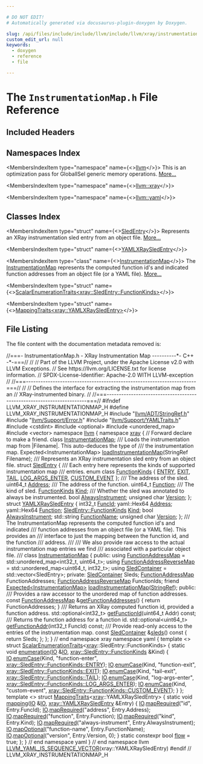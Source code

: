 ```yaml
---

# DO NOT EDIT!
# Automatically generated via docusaurus-plugin-doxygen by Doxygen.

slug: /api/files/include/include/llvm/include/llvm/xray/instrumentationmap-h
custom_edit_url: null
keywords:
  - doxygen
  - reference
  - file

---
```





# The `InstrumentationMap.h` File Reference

<DoxygenPage pluginConfig={pluginConfig}>



## Included Headers

<IncludesList>
<IncludesListItem
  filePath="llvm/ADT/StringRef.h"
  permalink="/docs/api/files/include/include/llvm/include/llvm/adt/stringref-h"
  isLocal="true" />
<IncludesListItem
  filePath="llvm/Support/Error.h"
  permalink="/docs/api/files/include/include/llvm/include/llvm/support/error-h"
  isLocal="true" />
<IncludesListItem
  filePath="llvm/Support/YAMLTraits.h"
  permalink="/docs/api/files/include/include/llvm/include/llvm/support/yamltraits-h"
  isLocal="true" />
<IncludesListItem
  filePath="cstdint"
  permalink=""
  isLocal="false" />
<IncludesListItem
  filePath="optional"
  permalink=""
  isLocal="false" />
<IncludesListItem
  filePath="unordered_map"
  permalink=""
  isLocal="false" />
<IncludesListItem
  filePath="vector"
  permalink=""
  isLocal="false" />
</IncludesList>

## Namespaces Index

<MembersIndex>

<MembersIndexItem
  type="namespace"
  name={<><a href="/docs/api/namespaces/llvm">llvm</a></>}>
This is an optimization pass for GlobalISel generic memory operations. <a href="/docs/api/namespaces/llvm/#details">More...</a>
</MembersIndexItem>

<MembersIndexItem
  type="namespace"
  name={<><a href="/docs/api/namespaces/llvm/xray">llvm::xray</a></>}>
</MembersIndexItem>

<MembersIndexItem
  type="namespace"
  name={<><a href="/docs/api/namespaces/llvm/yaml">llvm::yaml</a></>}>
</MembersIndexItem>

</MembersIndex>

## Classes Index

<MembersIndex>

<MembersIndexItem
  type="struct"
  name={<><a href="/docs/api/structs/llvm/xray/sledentry">SledEntry</a></>}>
Represents an XRay instrumentation sled entry from an object file. <a href="/docs/api/structs/llvm/xray/sledentry/#details">More...</a>
</MembersIndexItem>

<MembersIndexItem
  type="struct"
  name={<><a href="/docs/api/structs/llvm/xray/yamlxraysledentry">YAMLXRaySledEntry</a></>}>
</MembersIndexItem>

<MembersIndexItem
  type="class"
  name={<><a href="/docs/api/classes/llvm/xray/instrumentationmap">InstrumentationMap</a></>}>
The <a href="/docs/api/classes/llvm/xray/instrumentationmap">InstrumentationMap</a> represents the computed function id&#39;s and indicated function addresses from an object file (or a YAML file). <a href="/docs/api/classes/llvm/xray/instrumentationmap/#details">More...</a>
</MembersIndexItem>

<MembersIndexItem
  type="struct"
  name={<><a href="/docs/api/structs/llvm/yaml/scalarenumerationtraits-bcfc4ec6a379303ccd103c5ceab89b03">ScalarEnumerationTraits&lt;xray::SledEntry::FunctionKinds&gt;</a></>}>
</MembersIndexItem>

<MembersIndexItem
  type="struct"
  name={<><a href="/docs/api/structs/llvm/yaml/mappingtraits-ddb6890c751d9293f1c4ab8e9b8d5c91">MappingTraits&lt;xray::YAMLXRaySledEntry&gt;</a></>}>
</MembersIndexItem>

</MembersIndex>


## File Listing

The file content with the documentation metadata removed is:

<ProgramListing>

<Link id="l00001" /><CodeLine lineNumber="1"><Highlight kind="comment">//===- InstrumentationMap.h - XRay Instrumentation Map ----------&#42;- C++ -&#42;-===//</Highlight><Highlight kind="normal"></Highlight></CodeLine>
<Link id="l00002" /><CodeLine lineNumber="2"><Highlight kind="normal"></Highlight><Highlight kind="comment">//</Highlight><Highlight kind="normal"></Highlight></CodeLine>
<Link id="l00003" /><CodeLine lineNumber="3"><Highlight kind="normal"></Highlight><Highlight kind="comment">// Part of the LLVM Project, under the Apache License v2.0 with LLVM Exceptions.</Highlight><Highlight kind="normal"></Highlight></CodeLine>
<Link id="l00004" /><CodeLine lineNumber="4"><Highlight kind="normal"></Highlight><Highlight kind="comment">// See https://llvm.org/LICENSE.txt for license information.</Highlight><Highlight kind="normal"></Highlight></CodeLine>
<Link id="l00005" /><CodeLine lineNumber="5"><Highlight kind="normal"></Highlight><Highlight kind="comment">// SPDX-License-Identifier: Apache-2.0 WITH LLVM-exception</Highlight><Highlight kind="normal"></Highlight></CodeLine>
<Link id="l00006" /><CodeLine lineNumber="6"><Highlight kind="normal"></Highlight><Highlight kind="comment">//</Highlight><Highlight kind="normal"></Highlight></CodeLine>
<Link id="l00007" /><CodeLine lineNumber="7"><Highlight kind="normal"></Highlight><Highlight kind="comment">//===----------------------------------------------------------------------===//</Highlight><Highlight kind="normal"></Highlight></CodeLine>
<Link id="l00008" /><CodeLine lineNumber="8"><Highlight kind="normal"></Highlight><Highlight kind="comment">//</Highlight><Highlight kind="normal"></Highlight></CodeLine>
<Link id="l00009" /><CodeLine lineNumber="9"><Highlight kind="normal"></Highlight><Highlight kind="comment">// Defines the interface for extracting the instrumentation map from an</Highlight><Highlight kind="normal"></Highlight></CodeLine>
<Link id="l00010" /><CodeLine lineNumber="10"><Highlight kind="normal"></Highlight><Highlight kind="comment">// XRay-instrumented binary.</Highlight><Highlight kind="normal"></Highlight></CodeLine>
<Link id="l00011" /><CodeLine lineNumber="11"><Highlight kind="normal"></Highlight><Highlight kind="comment">//</Highlight><Highlight kind="normal"></Highlight></CodeLine>
<Link id="l00012" /><CodeLine lineNumber="12"><Highlight kind="normal"></Highlight><Highlight kind="comment">//===----------------------------------------------------------------------===//</Highlight><Highlight kind="normal"></Highlight></CodeLine>
<Link id="l00013" /><CodeLine lineNumber="13"><Highlight kind="normal"></Highlight></CodeLine>
<Link id="l00014" /><CodeLine lineNumber="14"><Highlight kind="normal"></Highlight><Highlight kind="preprocessor">#ifndef LLVM&#95;XRAY&#95;INSTRUMENTATIONMAP&#95;H</Highlight><Highlight kind="normal"></Highlight></CodeLine>
<Link id="l00015" /><CodeLine lineNumber="15"><Highlight kind="normal"></Highlight><Highlight kind="preprocessor">#define LLVM&#95;XRAY&#95;INSTRUMENTATIONMAP&#95;H</Highlight><Highlight kind="normal"></Highlight></CodeLine>
<Link id="l00016" /><CodeLine lineNumber="16"><Highlight kind="normal"></Highlight></CodeLine>
<Link id="l00017" /><CodeLine lineNumber="17"><Highlight kind="normal"></Highlight><Highlight kind="preprocessor">#include &quot;<a href="/docs/api/files/include/include/llvm/include/llvm/adt/stringref-h">llvm/ADT/StringRef.h</a>&quot;</Highlight><Highlight kind="normal"></Highlight></CodeLine>
<Link id="l00018" /><CodeLine lineNumber="18"><Highlight kind="normal"></Highlight><Highlight kind="preprocessor">#include &quot;<a href="/docs/api/files/include/include/llvm/include/llvm/support/error-h">llvm/Support/Error.h</a>&quot;</Highlight><Highlight kind="normal"></Highlight></CodeLine>
<Link id="l00019" /><CodeLine lineNumber="19"><Highlight kind="normal"></Highlight><Highlight kind="preprocessor">#include &quot;<a href="/docs/api/files/include/include/llvm/include/llvm/support/yamltraits-h">llvm/Support/YAMLTraits.h</a>&quot;</Highlight><Highlight kind="normal"></Highlight></CodeLine>
<Link id="l00020" /><CodeLine lineNumber="20"><Highlight kind="normal"></Highlight><Highlight kind="preprocessor">#include &lt;cstdint&gt;</Highlight><Highlight kind="normal"></Highlight></CodeLine>
<Link id="l00021" /><CodeLine lineNumber="21"><Highlight kind="normal"></Highlight><Highlight kind="preprocessor">#include &lt;optional&gt;</Highlight><Highlight kind="normal"></Highlight></CodeLine>
<Link id="l00022" /><CodeLine lineNumber="22"><Highlight kind="normal"></Highlight><Highlight kind="preprocessor">#include &lt;unordered&#95;map&gt;</Highlight><Highlight kind="normal"></Highlight></CodeLine>
<Link id="l00023" /><CodeLine lineNumber="23"><Highlight kind="normal"></Highlight><Highlight kind="preprocessor">#include &lt;vector&gt;</Highlight><Highlight kind="normal"></Highlight></CodeLine>
<Link id="l00024" /><CodeLine lineNumber="24"><Highlight kind="normal"></Highlight></CodeLine>
<Link id="l00025" /><CodeLine lineNumber="25"><Highlight kind="normal"></Highlight><Highlight kind="keyword">namespace </Highlight><Highlight kind="normal"><a href="/docs/api/namespaces/llvm">llvm</a> &#123;</Highlight></CodeLine>
<Link id="l00026" /><CodeLine lineNumber="26"><Highlight kind="normal"></Highlight></CodeLine>
<Link id="l00027" /><CodeLine lineNumber="27"><Highlight kind="normal"></Highlight><Highlight kind="keyword">namespace </Highlight><Highlight kind="normal"><a href="/docs/api/namespaces/llvm/xray">xray</a> &#123;</Highlight></CodeLine>
<Link id="l00028" /><CodeLine lineNumber="28"><Highlight kind="normal"></Highlight></CodeLine>
<Link id="l00029" /><CodeLine lineNumber="29"><Highlight kind="normal"></Highlight><Highlight kind="comment">// Forward declare to make a friend.</Highlight><Highlight kind="normal"></Highlight></CodeLine>
<Link id="l00030" /><CodeLine lineNumber="30"><Highlight kind="normal"></Highlight><Highlight kind="keyword">class </Highlight><Highlight kind="normal"><a href="/docs/api/classes/llvm/xray/instrumentationmap">InstrumentationMap</a>;</Highlight></CodeLine>
<Link id="l00031" /><CodeLine lineNumber="31"><Highlight kind="normal"></Highlight><Highlight kind="comment"></Highlight></CodeLine>
<Link id="l00032" /><CodeLine lineNumber="32"><Highlight kind="comment">/// Loads the instrumentation map from |Filename|. This auto-deduces the type of</Highlight></CodeLine>
<Link id="l00033" /><CodeLine lineNumber="33"><Highlight kind="comment">/// the instrumentation map.</Highlight><Highlight kind="normal"></Highlight></CodeLine>
<Link id="l00034" /><CodeLine lineNumber="34"><Highlight kind="normal">Expected&lt;InstrumentationMap&gt; <a href="/docs/api/namespaces/llvm/xray/#aa457a825eb8236aa6f36de72e86109ca">loadInstrumentationMap</a>(StringRef Filename);</Highlight></CodeLine>
<Link id="l00035" /><CodeLine lineNumber="35"><Highlight kind="normal"></Highlight><Highlight kind="comment"></Highlight></CodeLine>
<Link id="l00036" /><CodeLine lineNumber="36"><Highlight kind="comment">/// Represents an XRay instrumentation sled entry from an object file.</Highlight><Highlight kind="normal"></Highlight></CodeLine>
<Link id="l00037" /><CodeLine lineNumber="37" lineLink="/docs/api/structs/llvm/xray/sledentry"><Highlight kind="normal"></Highlight><Highlight kind="keyword">struct </Highlight><Highlight kind="normal"><a href="/docs/api/structs/llvm/xray/sledentry">SledEntry</a> &#123;</Highlight><Highlight kind="comment"></Highlight></CodeLine>
<Link id="l00038" /><CodeLine lineNumber="38"><Highlight kind="comment">  /// Each entry here represents the kinds of supported instrumentation map</Highlight></CodeLine>
<Link id="l00039" /><CodeLine lineNumber="39"><Highlight kind="comment">  /// entries.</Highlight><Highlight kind="normal"></Highlight></CodeLine>
<Link id="l00040" /><CodeLine lineNumber="40" lineLink="/docs/api/structs/llvm/xray/sledentry/#ac106499ed4c227f4c361a92bd55b460fa624782357b787994e7624c941d945a0b"><Highlight kind="normal">  </Highlight><Highlight kind="keyword">enum class</Highlight><Highlight kind="normal"> <a href="/docs/api/structs/llvm/xray/sledentry/#ac106499ed4c227f4c361a92bd55b460f">FunctionKinds</a> &#123; <a href="/docs/api/structs/llvm/xray/sledentry/#ac106499ed4c227f4c361a92bd55b460fa5d5fa847ba846e56023955fb50c7f803">ENTRY</a>, <a href="/docs/api/structs/llvm/xray/sledentry/#ac106499ed4c227f4c361a92bd55b460faa42b2fb0e720a080e79a92f4ca97d927">EXIT</a>, <a href="/docs/api/structs/llvm/xray/sledentry/#ac106499ed4c227f4c361a92bd55b460fa026ba6d3d7dd81197fee244bb8c7fc6d">TAIL</a>, <a href="/docs/api/structs/llvm/xray/sledentry/#ac106499ed4c227f4c361a92bd55b460fa155a5209683ae7cbddfffaa817f4f35f">LOG&#95;ARGS&#95;ENTER</a>, <a href="/docs/api/structs/llvm/xray/sledentry/#ac106499ed4c227f4c361a92bd55b460fa624782357b787994e7624c941d945a0b">CUSTOM&#95;EVENT</a> &#125;;</Highlight></CodeLine>
<Link id="l00041" /><CodeLine lineNumber="41"><Highlight kind="normal"></Highlight><Highlight kind="comment"></Highlight></CodeLine>
<Link id="l00042" /><CodeLine lineNumber="42"><Highlight kind="comment">  /// The address of the sled.</Highlight><Highlight kind="normal"></Highlight></CodeLine>
<Link id="l00043" /><CodeLine lineNumber="43" lineLink="/docs/api/structs/llvm/xray/sledentry/#a472f8eff42b2a45a6553a5084355c047"><Highlight kind="normal">  uint64&#95;t <a href="/docs/api/structs/llvm/xray/sledentry/#a472f8eff42b2a45a6553a5084355c047">Address</a>;</Highlight></CodeLine>
<Link id="l00044" /><CodeLine lineNumber="44"><Highlight kind="normal"></Highlight><Highlight kind="comment"></Highlight></CodeLine>
<Link id="l00045" /><CodeLine lineNumber="45"><Highlight kind="comment">  /// The address of the function.</Highlight><Highlight kind="normal"></Highlight></CodeLine>
<Link id="l00046" /><CodeLine lineNumber="46" lineLink="/docs/api/structs/llvm/xray/sledentry/#a5090f4aada6d306cf55246e3bd9f5b23"><Highlight kind="normal">  uint64&#95;t <a href="/docs/api/structs/llvm/xray/sledentry/#a5090f4aada6d306cf55246e3bd9f5b23">Function</a>;</Highlight></CodeLine>
<Link id="l00047" /><CodeLine lineNumber="47"><Highlight kind="normal"></Highlight><Highlight kind="comment"></Highlight></CodeLine>
<Link id="l00048" /><CodeLine lineNumber="48"><Highlight kind="comment">  /// The kind of sled.</Highlight><Highlight kind="normal"></Highlight></CodeLine>
<Link id="l00049" /><CodeLine lineNumber="49" lineLink="/docs/api/structs/llvm/xray/sledentry/#afd7c5c893bdcd67edb47aeb319bd0be5"><Highlight kind="normal">  <a href="/docs/api/structs/llvm/xray/sledentry/#ac106499ed4c227f4c361a92bd55b460f">FunctionKinds</a> <a href="/docs/api/structs/llvm/xray/sledentry/#afd7c5c893bdcd67edb47aeb319bd0be5">Kind</a>;</Highlight></CodeLine>
<Link id="l00050" /><CodeLine lineNumber="50"><Highlight kind="normal"></Highlight><Highlight kind="comment"></Highlight></CodeLine>
<Link id="l00051" /><CodeLine lineNumber="51"><Highlight kind="comment">  /// Whether the sled was annotated to always be instrumented.</Highlight><Highlight kind="normal"></Highlight></CodeLine>
<Link id="l00052" /><CodeLine lineNumber="52" lineLink="/docs/api/structs/llvm/xray/sledentry/#af24065e05342ef2cdb72efd25ed13aad"><Highlight kind="normal">  </Highlight><Highlight kind="keywordtype">bool</Highlight><Highlight kind="normal"> <a href="/docs/api/structs/llvm/xray/sledentry/#af24065e05342ef2cdb72efd25ed13aad">AlwaysInstrument</a>;</Highlight></CodeLine>
<Link id="l00053" /><CodeLine lineNumber="53"><Highlight kind="normal"></Highlight></CodeLine>
<Link id="l00054" /><CodeLine lineNumber="54" lineLink="/docs/api/structs/llvm/xray/sledentry/#aefce667136c7304d0727c4cc2d50367a"><Highlight kind="normal">  </Highlight><Highlight kind="keywordtype">unsigned</Highlight><Highlight kind="normal"> </Highlight><Highlight kind="keywordtype">char</Highlight><Highlight kind="normal"> <a href="/docs/api/structs/llvm/xray/sledentry/#aefce667136c7304d0727c4cc2d50367a">Version</a>;</Highlight></CodeLine>
<Link id="l00055" /><CodeLine lineNumber="55"><Highlight kind="normal">&#125;;</Highlight></CodeLine>
<Link id="l00056" /><CodeLine lineNumber="56"><Highlight kind="normal"></Highlight></CodeLine>
<Link id="l00057" /><CodeLine lineNumber="57" lineLink="/docs/api/structs/llvm/xray/yamlxraysledentry"><Highlight kind="normal"></Highlight><Highlight kind="keyword">struct </Highlight><Highlight kind="normal"><a href="/docs/api/structs/llvm/xray/yamlxraysledentry">YAMLXRaySledEntry</a> &#123;</Highlight></CodeLine>
<Link id="l00058" /><CodeLine lineNumber="58" lineLink="/docs/api/structs/llvm/xray/yamlxraysledentry/#a958baf1f6027984602be6b5190e34013"><Highlight kind="normal">  int32&#95;t <a href="/docs/api/structs/llvm/xray/yamlxraysledentry/#a958baf1f6027984602be6b5190e34013">FuncId</a>;</Highlight></CodeLine>
<Link id="l00059" /><CodeLine lineNumber="59" lineLink="/docs/api/structs/llvm/xray/yamlxraysledentry/#a95f135e8735abb4144e0f890c734f7af"><Highlight kind="normal">  yaml::Hex64 <a href="/docs/api/structs/llvm/xray/yamlxraysledentry/#a95f135e8735abb4144e0f890c734f7af">Address</a>;</Highlight></CodeLine>
<Link id="l00060" /><CodeLine lineNumber="60" lineLink="/docs/api/structs/llvm/xray/yamlxraysledentry/#ab047e5037627cfc5bd4c7d2766b41758"><Highlight kind="normal">  yaml::Hex64 <a href="/docs/api/structs/llvm/xray/yamlxraysledentry/#ab047e5037627cfc5bd4c7d2766b41758">Function</a>;</Highlight></CodeLine>
<Link id="l00061" /><CodeLine lineNumber="61" lineLink="/docs/api/structs/llvm/xray/yamlxraysledentry/#a377372ad5a944894d1161edaa8f3e0ae"><Highlight kind="normal">  <a href="/docs/api/structs/llvm/xray/sledentry/#ac106499ed4c227f4c361a92bd55b460f">SledEntry::FunctionKinds</a> <a href="/docs/api/structs/llvm/xray/yamlxraysledentry/#a377372ad5a944894d1161edaa8f3e0ae">Kind</a>;</Highlight></CodeLine>
<Link id="l00062" /><CodeLine lineNumber="62" lineLink="/docs/api/structs/llvm/xray/yamlxraysledentry/#a3246363a1ac7028e012e1c81579199d7"><Highlight kind="normal">  </Highlight><Highlight kind="keywordtype">bool</Highlight><Highlight kind="normal"> <a href="/docs/api/structs/llvm/xray/yamlxraysledentry/#a3246363a1ac7028e012e1c81579199d7">AlwaysInstrument</a>;</Highlight></CodeLine>
<Link id="l00063" /><CodeLine lineNumber="63" lineLink="/docs/api/structs/llvm/xray/yamlxraysledentry/#a93d505a8f4ea34787831f443af3f7318"><Highlight kind="normal">  std::string <a href="/docs/api/structs/llvm/xray/yamlxraysledentry/#a93d505a8f4ea34787831f443af3f7318">FunctionName</a>;</Highlight></CodeLine>
<Link id="l00064" /><CodeLine lineNumber="64" lineLink="/docs/api/structs/llvm/xray/yamlxraysledentry/#acb077220726c6f5ac66690b65aae4f44"><Highlight kind="normal">  </Highlight><Highlight kind="keywordtype">unsigned</Highlight><Highlight kind="normal"> </Highlight><Highlight kind="keywordtype">char</Highlight><Highlight kind="normal"> <a href="/docs/api/structs/llvm/xray/yamlxraysledentry/#acb077220726c6f5ac66690b65aae4f44">Version</a>;</Highlight></CodeLine>
<Link id="l00065" /><CodeLine lineNumber="65"><Highlight kind="normal">&#125;;</Highlight></CodeLine>
<Link id="l00066" /><CodeLine lineNumber="66"><Highlight kind="normal"></Highlight><Highlight kind="comment"></Highlight></CodeLine>
<Link id="l00067" /><CodeLine lineNumber="67"><Highlight kind="comment">/// The InstrumentationMap represents the computed function id&#39;s and indicated</Highlight></CodeLine>
<Link id="l00068" /><CodeLine lineNumber="68"><Highlight kind="comment">/// function addresses from an object file (or a YAML file). This provides an</Highlight></CodeLine>
<Link id="l00069" /><CodeLine lineNumber="69"><Highlight kind="comment">/// interface to just the mapping between the function id, and the function</Highlight></CodeLine>
<Link id="l00070" /><CodeLine lineNumber="70"><Highlight kind="comment">/// address.</Highlight></CodeLine>
<Link id="l00071" /><CodeLine lineNumber="71"><Highlight kind="comment">///</Highlight></CodeLine>
<Link id="l00072" /><CodeLine lineNumber="72"><Highlight kind="comment">/// We also provide raw access to the actual instrumentation map entries we find</Highlight></CodeLine>
<Link id="l00073" /><CodeLine lineNumber="73"><Highlight kind="comment">/// associated with a particular object file.</Highlight></CodeLine>
<Link id="l00074" /><CodeLine lineNumber="74"><Highlight kind="comment">///</Highlight><Highlight kind="normal"></Highlight></CodeLine>
<Link id="l00075" /><CodeLine lineNumber="75" lineLink="/docs/api/classes/llvm/xray/instrumentationmap"><Highlight kind="normal"></Highlight><Highlight kind="keyword">class </Highlight><Highlight kind="normal"><a href="/docs/api/classes/llvm/xray/instrumentationmap">InstrumentationMap</a> &#123;</Highlight></CodeLine>
<Link id="l00076" /><CodeLine lineNumber="76"><Highlight kind="normal"></Highlight><Highlight kind="keyword">public</Highlight><Highlight kind="normal">:</Highlight></CodeLine>
<Link id="l00077" /><CodeLine lineNumber="77" lineLink="/docs/api/classes/llvm/xray/instrumentationmap/#a333606f105ee7aba2513c816d73a455d"><Highlight kind="normal">  </Highlight><Highlight kind="keyword">using </Highlight><Highlight kind="normal"><a href="/docs/api/classes/llvm/xray/instrumentationmap/#a333606f105ee7aba2513c816d73a455d">FunctionAddressMap</a> = std::unordered&#95;map&lt;int32&#95;t, uint64&#95;t&gt;;</Highlight></CodeLine>
<Link id="l00078" /><CodeLine lineNumber="78" lineLink="/docs/api/classes/llvm/xray/instrumentationmap/#a513854f44c6ca8bdc1aac60568e8f9d2"><Highlight kind="normal">  </Highlight><Highlight kind="keyword">using </Highlight><Highlight kind="normal"><a href="/docs/api/classes/llvm/xray/instrumentationmap/#a513854f44c6ca8bdc1aac60568e8f9d2">FunctionAddressReverseMap</a> = std::unordered&#95;map&lt;uint64&#95;t, int32&#95;t&gt;;</Highlight></CodeLine>
<Link id="l00079" /><CodeLine lineNumber="79" lineLink="/docs/api/classes/llvm/xray/instrumentationmap/#a923dd7374caba5d32a646fb6b6ca3333"><Highlight kind="normal">  </Highlight><Highlight kind="keyword">using </Highlight><Highlight kind="normal"><a href="/docs/api/classes/llvm/xray/instrumentationmap/#a923dd7374caba5d32a646fb6b6ca3333">SledContainer</a> = std::vector&lt;SledEntry&gt;;</Highlight></CodeLine>
<Link id="l00080" /><CodeLine lineNumber="80"><Highlight kind="normal"></Highlight></CodeLine>
<Link id="l00081" /><CodeLine lineNumber="81"><Highlight kind="normal"></Highlight><Highlight kind="keyword">private</Highlight><Highlight kind="normal">:</Highlight></CodeLine>
<Link id="l00082" /><CodeLine lineNumber="82"><Highlight kind="normal">  <a href="/docs/api/classes/llvm/xray/instrumentationmap/#a923dd7374caba5d32a646fb6b6ca3333">SledContainer</a> Sleds;</Highlight></CodeLine>
<Link id="l00083" /><CodeLine lineNumber="83"><Highlight kind="normal">  <a href="/docs/api/classes/llvm/xray/instrumentationmap/#a333606f105ee7aba2513c816d73a455d">FunctionAddressMap</a> FunctionAddresses;</Highlight></CodeLine>
<Link id="l00084" /><CodeLine lineNumber="84"><Highlight kind="normal">  <a href="/docs/api/classes/llvm/xray/instrumentationmap/#a513854f44c6ca8bdc1aac60568e8f9d2">FunctionAddressReverseMap</a> FunctionIds;</Highlight></CodeLine>
<Link id="l00085" /><CodeLine lineNumber="85"><Highlight kind="normal"></Highlight></CodeLine>
<Link id="l00086" /><CodeLine lineNumber="86" lineLink="/docs/api/classes/llvm/xray/instrumentationmap/#afaf13d3707b370b3fb23a592fa975ad4"><Highlight kind="normal">  </Highlight><Highlight kind="keyword">friend</Highlight><Highlight kind="normal"> <a href="/docs/api/classes/llvm/expected">Expected&lt;InstrumentationMap&gt;</a> <a href="/docs/api/classes/llvm/xray/instrumentationmap/#afaf13d3707b370b3fb23a592fa975ad4">loadInstrumentationMap</a>(<a href="/docs/api/classes/llvm/stringref">StringRef</a>);</Highlight></CodeLine>
<Link id="l00087" /><CodeLine lineNumber="87"><Highlight kind="normal"></Highlight></CodeLine>
<Link id="l00088" /><CodeLine lineNumber="88"><Highlight kind="normal"></Highlight><Highlight kind="keyword">public</Highlight><Highlight kind="normal">:</Highlight><Highlight kind="comment"></Highlight></CodeLine>
<Link id="l00089" /><CodeLine lineNumber="89"><Highlight kind="comment">  /// Provides a raw accessor to the unordered map of function addresses.</Highlight><Highlight kind="normal"></Highlight></CodeLine>
<Link id="l00090" /><CodeLine lineNumber="90" lineLink="/docs/api/classes/llvm/xray/instrumentationmap/#adb5d32c8d8b3e0811c43f07eacba38db"><Highlight kind="normal">  </Highlight><Highlight kind="keyword">const</Highlight><Highlight kind="normal"> <a href="/docs/api/classes/llvm/xray/instrumentationmap/#a333606f105ee7aba2513c816d73a455d">FunctionAddressMap</a> &amp;<a href="/docs/api/classes/llvm/xray/instrumentationmap/#adb5d32c8d8b3e0811c43f07eacba38db">getFunctionAddresses</a>() &#123; </Highlight><Highlight kind="keywordflow">return</Highlight><Highlight kind="normal"> FunctionAddresses; &#125;</Highlight></CodeLine>
<Link id="l00091" /><CodeLine lineNumber="91"><Highlight kind="normal"></Highlight><Highlight kind="comment"></Highlight></CodeLine>
<Link id="l00092" /><CodeLine lineNumber="92"><Highlight kind="comment">  /// Returns an XRay computed function id, provided a function address.</Highlight><Highlight kind="normal"></Highlight></CodeLine>
<Link id="l00093" /><CodeLine lineNumber="93"><Highlight kind="normal">  std::optional&lt;int32&#95;t&gt; <a href="/docs/api/classes/llvm/xray/instrumentationmap/#ac5f4f8c8b113f4e548fdb0a69bbae019">getFunctionId</a>(uint64&#95;t Addr) </Highlight><Highlight kind="keyword">const</Highlight><Highlight kind="normal">;</Highlight></CodeLine>
<Link id="l00094" /><CodeLine lineNumber="94"><Highlight kind="normal"></Highlight><Highlight kind="comment"></Highlight></CodeLine>
<Link id="l00095" /><CodeLine lineNumber="95"><Highlight kind="comment">  /// Returns the function address for a function id.</Highlight><Highlight kind="normal"></Highlight></CodeLine>
<Link id="l00096" /><CodeLine lineNumber="96"><Highlight kind="normal">  std::optional&lt;uint64&#95;t&gt; <a href="/docs/api/classes/llvm/xray/instrumentationmap/#ae78ffbfcbbf0cf8bad2e69a363e246f0">getFunctionAddr</a>(int32&#95;t FuncId) </Highlight><Highlight kind="keyword">const</Highlight><Highlight kind="normal">;</Highlight></CodeLine>
<Link id="l00097" /><CodeLine lineNumber="97"><Highlight kind="normal"></Highlight><Highlight kind="comment"></Highlight></CodeLine>
<Link id="l00098" /><CodeLine lineNumber="98"><Highlight kind="comment">  /// Provide read-only access to the entries of the instrumentation map.</Highlight><Highlight kind="normal"></Highlight></CodeLine>
<Link id="l00099" /><CodeLine lineNumber="99" lineLink="/docs/api/classes/llvm/xray/instrumentationmap/#a763dee34469daec9fffbe352f3df1461"><Highlight kind="normal">  </Highlight><Highlight kind="keyword">const</Highlight><Highlight kind="normal"> <a href="/docs/api/classes/llvm/xray/instrumentationmap/#a923dd7374caba5d32a646fb6b6ca3333">SledContainer</a> &amp;<a href="/docs/api/classes/llvm/xray/instrumentationmap/#a763dee34469daec9fffbe352f3df1461">sleds</a>()</Highlight><Highlight kind="keyword"> const </Highlight><Highlight kind="normal">&#123; </Highlight><Highlight kind="keywordflow">return</Highlight><Highlight kind="normal"> Sleds; &#125;;</Highlight></CodeLine>
<Link id="l00100" /><CodeLine lineNumber="100"><Highlight kind="normal">&#125;;</Highlight></CodeLine>
<Link id="l00101" /><CodeLine lineNumber="101"><Highlight kind="normal"></Highlight></CodeLine>
<Link id="l00102" /><CodeLine lineNumber="102"><Highlight kind="normal">&#125; </Highlight><Highlight kind="comment">// end namespace xray</Highlight><Highlight kind="normal"></Highlight></CodeLine>
<Link id="l00103" /><CodeLine lineNumber="103"><Highlight kind="normal"></Highlight></CodeLine>
<Link id="l00104" /><CodeLine lineNumber="104"><Highlight kind="normal"></Highlight><Highlight kind="keyword">namespace </Highlight><Highlight kind="normal">yaml &#123;</Highlight></CodeLine>
<Link id="l00105" /><CodeLine lineNumber="105"><Highlight kind="normal"></Highlight></CodeLine>
<Link id="l00106" /><CodeLine lineNumber="106" lineLink="/docs/api/structs/llvm/yaml/scalarenumerationtraits-bcfc4ec6a379303ccd103c5ceab89b03"><Highlight kind="normal"></Highlight><Highlight kind="keyword">template</Highlight><Highlight kind="normal"> &lt;&gt; </Highlight><Highlight kind="keyword">struct </Highlight><Highlight kind="normal"><a href="/docs/api/structs/llvm/yaml/scalarenumerationtraits">ScalarEnumerationTraits</a>&lt;<a href="/docs/api/namespaces/llvm/xray">xray</a>::SledEntry::FunctionKinds&gt; &#123;</Highlight></CodeLine>
<Link id="l00107" /><CodeLine lineNumber="107" lineLink="/docs/api/structs/llvm/yaml/scalarenumerationtraits-bcfc4ec6a379303ccd103c5ceab89b03/#a0163c05f1cbadc6cd96a7d2f045d792c"><Highlight kind="normal">  </Highlight><Highlight kind="keyword">static</Highlight><Highlight kind="normal"> </Highlight><Highlight kind="keywordtype">void</Highlight><Highlight kind="normal"> <a href="/docs/api/structs/llvm/yaml/scalarenumerationtraits-bcfc4ec6a379303ccd103c5ceab89b03/#a0163c05f1cbadc6cd96a7d2f045d792c">enumeration</a>(<a href="/docs/api/classes/llvm/yaml/io">IO</a> &amp;<a href="/docs/api/classes/llvm/yaml/io">IO</a>, <a href="/docs/api/structs/llvm/xray/sledentry/#ac106499ed4c227f4c361a92bd55b460f">xray::SledEntry::FunctionKinds</a> &amp;Kind) &#123;</Highlight></CodeLine>
<Link id="l00108" /><CodeLine lineNumber="108"><Highlight kind="normal">    <a href="/docs/api/classes/llvm/yaml/io">IO</a>.<a href="/docs/api/classes/llvm/yaml/io/#ade062563b4463f8f0f8fe1f2f56a0b2e">enumCase</a>(Kind, </Highlight><Highlight kind="stringliteral">&quot;function-enter&quot;</Highlight><Highlight kind="normal">, <a href="/docs/api/structs/llvm/xray/sledentry/#ac106499ed4c227f4c361a92bd55b460fa5d5fa847ba846e56023955fb50c7f803">xray::SledEntry::FunctionKinds::ENTRY</a>);</Highlight></CodeLine>
<Link id="l00109" /><CodeLine lineNumber="109"><Highlight kind="normal">    <a href="/docs/api/classes/llvm/yaml/io">IO</a>.<a href="/docs/api/classes/llvm/yaml/io/#ade062563b4463f8f0f8fe1f2f56a0b2e">enumCase</a>(Kind, </Highlight><Highlight kind="stringliteral">&quot;function-exit&quot;</Highlight><Highlight kind="normal">, <a href="/docs/api/structs/llvm/xray/sledentry/#ac106499ed4c227f4c361a92bd55b460faa42b2fb0e720a080e79a92f4ca97d927">xray::SledEntry::FunctionKinds::EXIT</a>);</Highlight></CodeLine>
<Link id="l00110" /><CodeLine lineNumber="110"><Highlight kind="normal">    <a href="/docs/api/classes/llvm/yaml/io">IO</a>.<a href="/docs/api/classes/llvm/yaml/io/#ade062563b4463f8f0f8fe1f2f56a0b2e">enumCase</a>(Kind, </Highlight><Highlight kind="stringliteral">&quot;tail-exit&quot;</Highlight><Highlight kind="normal">, <a href="/docs/api/structs/llvm/xray/sledentry/#ac106499ed4c227f4c361a92bd55b460fa026ba6d3d7dd81197fee244bb8c7fc6d">xray::SledEntry::FunctionKinds::TAIL</a>);</Highlight></CodeLine>
<Link id="l00111" /><CodeLine lineNumber="111"><Highlight kind="normal">    <a href="/docs/api/classes/llvm/yaml/io">IO</a>.<a href="/docs/api/classes/llvm/yaml/io/#ade062563b4463f8f0f8fe1f2f56a0b2e">enumCase</a>(Kind, </Highlight><Highlight kind="stringliteral">&quot;log-args-enter&quot;</Highlight><Highlight kind="normal">,</Highlight></CodeLine>
<Link id="l00112" /><CodeLine lineNumber="112"><Highlight kind="normal">                <a href="/docs/api/structs/llvm/xray/sledentry/#ac106499ed4c227f4c361a92bd55b460fa155a5209683ae7cbddfffaa817f4f35f">xray::SledEntry::FunctionKinds::LOG&#95;ARGS&#95;ENTER</a>);</Highlight></CodeLine>
<Link id="l00113" /><CodeLine lineNumber="113"><Highlight kind="normal">    <a href="/docs/api/classes/llvm/yaml/io">IO</a>.<a href="/docs/api/classes/llvm/yaml/io/#ade062563b4463f8f0f8fe1f2f56a0b2e">enumCase</a>(Kind, </Highlight><Highlight kind="stringliteral">&quot;custom-event&quot;</Highlight><Highlight kind="normal">,</Highlight></CodeLine>
<Link id="l00114" /><CodeLine lineNumber="114"><Highlight kind="normal">                <a href="/docs/api/structs/llvm/xray/sledentry/#ac106499ed4c227f4c361a92bd55b460fa624782357b787994e7624c941d945a0b">xray::SledEntry::FunctionKinds::CUSTOM&#95;EVENT</a>);</Highlight></CodeLine>
<Link id="l00115" /><CodeLine lineNumber="115"><Highlight kind="normal">  &#125;</Highlight></CodeLine>
<Link id="l00116" /><CodeLine lineNumber="116"><Highlight kind="normal">&#125;;</Highlight></CodeLine>
<Link id="l00117" /><CodeLine lineNumber="117"><Highlight kind="normal"></Highlight></CodeLine>
<Link id="l00118" /><CodeLine lineNumber="118" lineLink="/docs/api/structs/llvm/yaml/mappingtraits-ddb6890c751d9293f1c4ab8e9b8d5c91"><Highlight kind="normal"></Highlight><Highlight kind="keyword">template</Highlight><Highlight kind="normal"> &lt;&gt; </Highlight><Highlight kind="keyword">struct </Highlight><Highlight kind="normal"><a href="/docs/api/structs/llvm/yaml/mappingtraits">MappingTraits</a>&lt;<a href="/docs/api/namespaces/llvm/xray">xray</a>::YAMLXRaySledEntry&gt; &#123;</Highlight></CodeLine>
<Link id="l00119" /><CodeLine lineNumber="119" lineLink="/docs/api/structs/llvm/yaml/mappingtraits-ddb6890c751d9293f1c4ab8e9b8d5c91/#a00af62ce640a2d547a7f00aee3dcf5d0"><Highlight kind="normal">  </Highlight><Highlight kind="keyword">static</Highlight><Highlight kind="normal"> </Highlight><Highlight kind="keywordtype">void</Highlight><Highlight kind="normal"> <a href="/docs/api/structs/llvm/yaml/mappingtraits-ddb6890c751d9293f1c4ab8e9b8d5c91/#a00af62ce640a2d547a7f00aee3dcf5d0">mapping</a>(<a href="/docs/api/classes/llvm/yaml/io">IO</a> &amp;<a href="/docs/api/classes/llvm/yaml/io">IO</a>, <a href="/docs/api/structs/llvm/xray/yamlxraysledentry">xray::YAMLXRaySledEntry</a> &amp;Entry) &#123;</Highlight></CodeLine>
<Link id="l00120" /><CodeLine lineNumber="120"><Highlight kind="normal">    <a href="/docs/api/classes/llvm/yaml/io">IO</a>.<a href="/docs/api/classes/llvm/yaml/io/#a76b59883a4b23c1cb5c5f55eac119f0d">mapRequired</a>(</Highlight><Highlight kind="stringliteral">&quot;id&quot;</Highlight><Highlight kind="normal">, Entry.FuncId);</Highlight></CodeLine>
<Link id="l00121" /><CodeLine lineNumber="121"><Highlight kind="normal">    <a href="/docs/api/classes/llvm/yaml/io">IO</a>.<a href="/docs/api/classes/llvm/yaml/io/#a76b59883a4b23c1cb5c5f55eac119f0d">mapRequired</a>(</Highlight><Highlight kind="stringliteral">&quot;address&quot;</Highlight><Highlight kind="normal">, Entry.Address);</Highlight></CodeLine>
<Link id="l00122" /><CodeLine lineNumber="122"><Highlight kind="normal">    <a href="/docs/api/classes/llvm/yaml/io">IO</a>.<a href="/docs/api/classes/llvm/yaml/io/#a76b59883a4b23c1cb5c5f55eac119f0d">mapRequired</a>(</Highlight><Highlight kind="stringliteral">&quot;function&quot;</Highlight><Highlight kind="normal">, Entry.Function);</Highlight></CodeLine>
<Link id="l00123" /><CodeLine lineNumber="123"><Highlight kind="normal">    <a href="/docs/api/classes/llvm/yaml/io">IO</a>.<a href="/docs/api/classes/llvm/yaml/io/#a76b59883a4b23c1cb5c5f55eac119f0d">mapRequired</a>(</Highlight><Highlight kind="stringliteral">&quot;kind&quot;</Highlight><Highlight kind="normal">, Entry.Kind);</Highlight></CodeLine>
<Link id="l00124" /><CodeLine lineNumber="124"><Highlight kind="normal">    <a href="/docs/api/classes/llvm/yaml/io">IO</a>.<a href="/docs/api/classes/llvm/yaml/io/#a76b59883a4b23c1cb5c5f55eac119f0d">mapRequired</a>(</Highlight><Highlight kind="stringliteral">&quot;always-instrument&quot;</Highlight><Highlight kind="normal">, Entry.AlwaysInstrument);</Highlight></CodeLine>
<Link id="l00125" /><CodeLine lineNumber="125"><Highlight kind="normal">    <a href="/docs/api/classes/llvm/yaml/io">IO</a>.<a href="/docs/api/classes/llvm/yaml/io/#a27dee5b4ee79b39bc614889a4186bbf5">mapOptional</a>(</Highlight><Highlight kind="stringliteral">&quot;function-name&quot;</Highlight><Highlight kind="normal">, Entry.FunctionName);</Highlight></CodeLine>
<Link id="l00126" /><CodeLine lineNumber="126"><Highlight kind="normal">    <a href="/docs/api/classes/llvm/yaml/io">IO</a>.<a href="/docs/api/classes/llvm/yaml/io/#a27dee5b4ee79b39bc614889a4186bbf5">mapOptional</a>(</Highlight><Highlight kind="stringliteral">&quot;version&quot;</Highlight><Highlight kind="normal">, Entry.Version, 0);</Highlight></CodeLine>
<Link id="l00127" /><CodeLine lineNumber="127"><Highlight kind="normal">  &#125;</Highlight></CodeLine>
<Link id="l00128" /><CodeLine lineNumber="128"><Highlight kind="normal"></Highlight></CodeLine>
<Link id="l00129" /><CodeLine lineNumber="129" lineLink="/docs/api/structs/llvm/yaml/mappingtraits-ddb6890c751d9293f1c4ab8e9b8d5c91/#aa68f8e20b2ea01c9fbf1888be7aa171b"><Highlight kind="normal">  </Highlight><Highlight kind="keyword">static</Highlight><Highlight kind="normal"> </Highlight><Highlight kind="keyword">constexpr</Highlight><Highlight kind="normal"> </Highlight><Highlight kind="keywordtype">bool</Highlight><Highlight kind="normal"> <a href="/docs/api/structs/llvm/yaml/mappingtraits-ddb6890c751d9293f1c4ab8e9b8d5c91/#aa68f8e20b2ea01c9fbf1888be7aa171b">flow</a> = </Highlight><Highlight kind="keyword">true</Highlight><Highlight kind="normal">;</Highlight></CodeLine>
<Link id="l00130" /><CodeLine lineNumber="130"><Highlight kind="normal">&#125;;</Highlight></CodeLine>
<Link id="l00131" /><CodeLine lineNumber="131"><Highlight kind="normal"></Highlight></CodeLine>
<Link id="l00132" /><CodeLine lineNumber="132"><Highlight kind="normal">&#125; </Highlight><Highlight kind="comment">// end namespace yaml</Highlight><Highlight kind="normal"></Highlight></CodeLine>
<Link id="l00133" /><CodeLine lineNumber="133"><Highlight kind="normal"></Highlight></CodeLine>
<Link id="l00134" /><CodeLine lineNumber="134"><Highlight kind="normal">&#125; </Highlight><Highlight kind="comment">// end namespace llvm</Highlight><Highlight kind="normal"></Highlight></CodeLine>
<Link id="l00135" /><CodeLine lineNumber="135"><Highlight kind="normal"></Highlight></CodeLine>
<Link id="l00136" /><CodeLine lineNumber="136"><Highlight kind="normal"><a href="/docs/api/files/include/include/llvm/include/llvm/support/yamltraits-h/#a57ad3a94065e9edfc73b92994494ae50">LLVM&#95;YAML&#95;IS&#95;SEQUENCE&#95;VECTOR</a>(xray::YAMLXRaySledEntry)</Highlight></CodeLine>
<Link id="l00137" /><CodeLine lineNumber="137"><Highlight kind="normal"></Highlight></CodeLine>
<Link id="l00138" /><CodeLine lineNumber="138"><Highlight kind="normal"></Highlight><Highlight kind="preprocessor">#endif </Highlight><Highlight kind="comment">// LLVM&#95;XRAY&#95;INSTRUMENTATIONMAP&#95;H</Highlight><Highlight kind="normal"></Highlight></CodeLine>

</ProgramListing>

</DoxygenPage>
